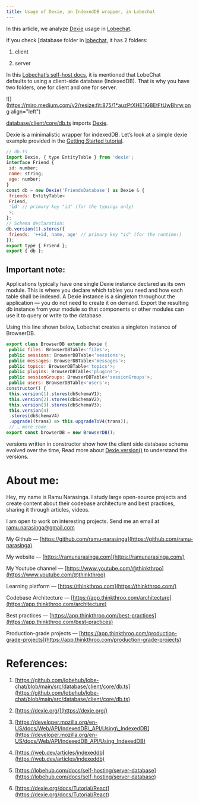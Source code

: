 ```yaml
---
title: Usage of Dexie, an IndexedDB wrapper, in Lobechat
---
```


In this article, we analyze [Dexie](https://dexie.org/) usage in [Lobechat](https://github.com/lobehub/lobe-chat/blob/main/src/database/client/core/db.ts).

If you check \[database folder in [lobechat](https://github.com/lobehub/lobe-chat/tree/main/src/database), it has 2 folders:

1. client
    
2. server
    

In this [Lobechat’s self-host docs](https://lobehub.com/docs/self-hosting/server-database), it is mentioned that LobeChat  
defaults to using a client-side database (IndexedDB). That is why you have two folders, one for client and one for server.

![](https://miro.medium.com/v2/resize:fit:875/1*auzPtXHE1jG8EtFtUwBhrw.png align="left")

[database/client/core/db.ts](https://github.com/lobehub/lobe-chat/blob/main/src/database/client/core/db.ts) imports [Dexie](https://dexie.org/).

Dexie is a minimalistic wrapper for indexedDB. Let’s look at a simple dexie example provided in the [Getting Started tutorial](https://dexie.org/docs/Tutorial/React).

```javascript
// db.ts
import Dexie, { type EntityTable } from 'dexie';
interface Friend {
 id: number;
 name: string;
 age: number;
}
const db = new Dexie('FriendsDatabase') as Dexie & {
 friends: EntityTable<
 Friend,
 'id' // primary key "id" (for the typings only)
 >;
};
// Schema declaration:
db.version(1).stores({
 friends: '++id, name, age' // primary key "id" (for the runtime!)
});
export type { Friend };
export { db };
```

## **Important note:**

Applications typically have one single Dexie instance declared as its own module. This is where you declare which tables you need and how each table shall be indexed. A Dexie instance is a singleton throughout the  
application — you do not need to create it on demand. Export the resulting db instance from your module so that components or other modules can use it to query or write to the database.

Using this line shown below, Lobechat creates a singleton instance of BrowserDB.

```javascript
export class BrowserDB extends Dexie {
 public files: BrowserDBTable<'files'>;
 public sessions: BrowserDBTable<'sessions'>;
 public messages: BrowserDBTable<'messages'>;
 public topics: BrowserDBTable<'topics'>;
 public plugins: BrowserDBTable<'plugins'>;
 public sessionGroups: BrowserDBTable<'sessionGroups'>;
 public users: BrowserDBTable<'users'>;
constructor() {
 this.version(1).stores(dbSchemaV1);
 this.version(2).stores(dbSchemaV2);
 this.version(3).stores(dbSchemaV3);
 this.version(4)
 .stores(dbSchemaV4)
 .upgrade((trans) => this.upgradeToV4(trans));
 // … more code
export const browserDB = new BrowserDB();
```

versions written in constructor show how the client side database schema evolved over the time, Read more about [Dexie.version()](https://dexie.org/docs/Dexie/Dexie.version\(\)) to understand the versions.

# **About me:**

Hey, my name is Ramu Narasinga. I study large open-source projects and create content about their codebase architecture and best practices, sharing it through articles, videos.

I am open to work on interesting projects. Send me an email at ramu.narasinga@gmail.com

My Github — [https://github.com/ramu-narasinga](https://github.com/ramu-narasinga)

My website — [https://ramunarasinga.com](https://ramunarasinga.com/)

My Youtube channel — [https://www.youtube.com/@thinkthroo](https://www.youtube.com/@thinkthroo)

Learning platform — [https://thinkthroo.com](https://thinkthroo.com/)

Codebase Architecture — [https://app.thinkthroo.com/architecture](https://app.thinkthroo.com/architecture)

Best practices — [https://app.thinkthroo.com/best-practices](https://app.thinkthroo.com/best-practices)

Production-grade projects — [https://app.thinkthroo.com/production-grade-projects](https://app.thinkthroo.com/production-grade-projects)

# **References:**

1. [https://github.com/lobehub/lobe-chat/blob/main/src/database/client/core/db.ts](https://github.com/lobehub/lobe-chat/blob/main/src/database/client/core/db.ts)
    
2. [https://dexie.org/](https://dexie.org/)
    
3. [https://developer.mozilla.org/en-US/docs/Web/API/IndexedDB\_API/Using\_IndexedDB](https://developer.mozilla.org/en-US/docs/Web/API/IndexedDB_API/Using_IndexedDB)
    
4. [https://web.dev/articles/indexeddb](https://web.dev/articles/indexeddb)
    
5. [https://lobehub.com/docs/self-hosting/server-database](https://lobehub.com/docs/self-hosting/server-database)
    
6. [https://dexie.org/docs/Tutorial/React](https://dexie.org/docs/Tutorial/React)
